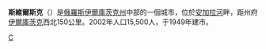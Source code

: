 {{coord|53|05|N|103|20|E|display=title}}'''斯維爾斯克'''（{{lang-ru|Свирск}}）是[[俄羅斯|俄羅斯]][[伊爾庫茨克州|伊爾庫茨克州]]中部的一個城市，位於[[安加拉河|安加拉河]]畔，距州府[[伊爾庫茨克|伊爾庫茨克]]西北150公里。2002年人口15,500人，于1949年建市。

{{Cities and towns in Irkutsk Oblast}}

[[Category:伊爾庫茨克州城市|С]]